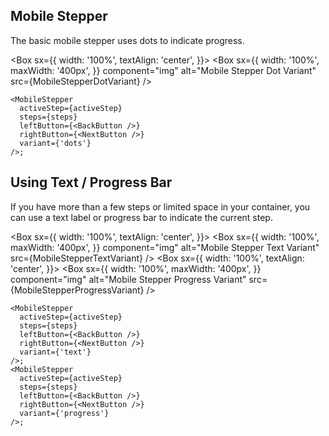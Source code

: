
## Mobile Stepper

The basic mobile stepper uses dots to indicate progress.

<Box
  sx={{
    width: '100%',
    textAlign: 'center',
  }}>
  <Box
    sx={{
      width: '100%',
      maxWidth: '400px',
    }}
    component="img"
    alt="Mobile Stepper Dot Variant"
    src={MobileStepperDotVariant}
  />
</Box>

```
<MobileStepper
  activeStep={activeStep}
  steps={steps}
  leftButton={<BackButton />}
  rightButton={<NextButton />}
  variant={'dots'}
/>;
```

## Using Text / Progress Bar

If you have more than a few steps or limited space in your container, you can use a text label or progress bar to indicate the current step.

<Box
  sx={{
    width: '100%',
    textAlign: 'center',
  }}>
  <Box
    sx={{
      width: '100%',
      maxWidth: '400px',
    }}
    component="img"
    alt="Mobile Stepper Text Variant"
    src={MobileStepperTextVariant}
  />
</Box>
<Box
  sx={{
    width: '100%',
    textAlign: 'center',
  }}>
  <Box
    sx={{
      width: '100%',
      maxWidth: '400px',
    }}
    component="img"
    alt="Mobile Stepper Progress Variant"
    src={MobileStepperProgressVariant}
  />
</Box>

```
<MobileStepper
  activeStep={activeStep}
  steps={steps}
  leftButton={<BackButton />}
  rightButton={<NextButton />}
  variant={'text'}
/>;
<MobileStepper
  activeStep={activeStep}
  steps={steps}
  leftButton={<BackButton />}
  rightButton={<NextButton />}
  variant={'progress'}
/>;
```
